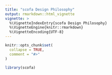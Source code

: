 ```yaml
---
title: "scofa Design Philosophy"
output: rmarkdown::html_vignette
vignette: >
  %\VignetteIndexEntry{scofa Design Philosophy}
  %\VignetteEngine{knitr::rmarkdown}
  %\VignetteEncoding{UTF-8}
---
```


```r
knitr::opts_chunk$set(
  collapse = TRUE,
  comment = "#>"
)
```

```r
library(scofa)
```
